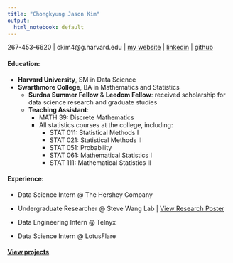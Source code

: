 ---
title: "Chongkyung Jason Kim"
output:
  html_notebook: default
---

267-453-6620 | ckim4@g.harvard.edu | [my website](https://jasonkyungkim.github.io) | [linkedin](https://www.linkedin.com/in/jasonkyungkim/) | [github](https://github.com/jasonkyungkim)

<!-- #### Education -->
<!-- Harvard University, SM in Data Science                  Dec 2023 -->

#### **Education**:

- **Harvard University**, SM in Data Science                              
- **Swarthmore College**, BA in Mathematics and Statistics
  * **Surdna Summer Fellow** & **Leedom Fellow**: received scholarship for data science research and graduate studies
  * **Teaching Assistant**: 
    - MATH 39: Discrete Mathematics 
    - All statistics courses at the college, including: 
      - STAT 011: Statistical Methods I
      - STAT 021: Statistical Methods II
      - STAT 051: Probability 
      - STAT 061: Mathematical Statistics I
      - STAT 111: Mathematical Statistics II

#### **Experience**:

- Data Science Intern @ The Hershey Company

- Undergraduate Researcher @ Steve Wang Lab | [View Research Poster](https://jasonkyungkim.github.io/whale_poster.pdf)
  
- Data Engineering Intern @ Telnyx

- Data Science Intern @ LotusFlare

#### [**View projects**](https://jasonkyungkim.github.io/projects.html)
